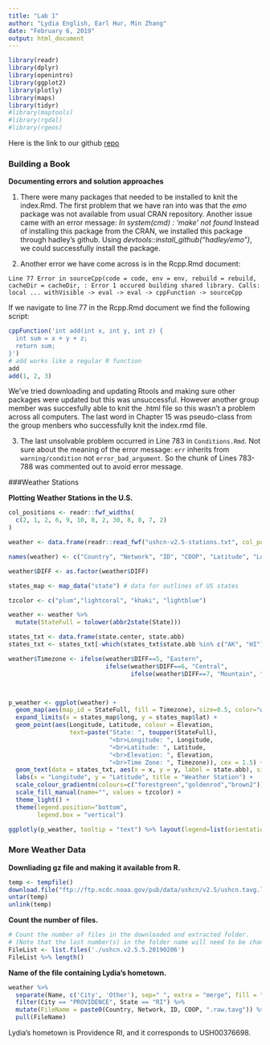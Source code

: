 ```yaml
---
title: "Lab 1"
author: "Lydia English, Earl Hur, Min Zhang"
date: "February 6, 2019"
output: html_document
---
```


```r
library(readr)
library(dplyr)
library(openintro)
library(ggplot2)
library(plotly)
library(maps)
library(tidyr)
#library(maptools)
#library(rgdal)
#library(rgeos)
```

Here is the link to our github [repo](https://github.com/lydiaPenglish/Lab-1)

### Building a Book
**Documenting errors and solution approaches**

1. There were many packages that needed to be installed to knit the index.Rmd. The first problem that we have ran into was that the *emo* package was not available from usual CRAN repository. Another issue came with an error message: *In system(cmd) : 'make' not found* 
  Instead of installing this package from the CRAN, we installed this package through hadley's github. Using *devtools::install_github("hadley/emo")*, we could successfully install the package.

2. Another error we have come across is in the Rcpp.Rmd document:

`Line 77 Error in sourceCpp(code = code, env = env, rebuild = rebuild,` 
`cacheDir = cacheDir, : Error 1 occured building shared library. Calls:` 
`local ... withVisible -> eval -> eval -> cppFunction -> sourceCpp`

If we navigate to line 77 in the Rcpp.Rmd document we find the following script:

```r
cppFunction('int add(int x, int y, int z) {
  int sum = x + y + z;
  return sum;
}')
# add works like a regular R function
add
add(1, 2, 3)
```

We've tried downloading and updating Rtools and making sure other packages were updated but this was unsuccessful. However another group member was succesfully able to knit the .html file so this wasn't a problem across all computers. The last word in Chapter 15 was pseudo-class from the group menbers who successfully knit the index.rmd file.

3. The last unsolvable problem occurred in Line 783 in `Conditions.Rmd`. Not sure about the meaning of the error message: `err` inherits from `warning/condition` not `error_bad_argument`. So the chunk of Lines 783-788 was commented out to avoid error message.  

###Weather Stations

**Plotting Weather Stations in the U.S.**

```r
col_positions <- readr::fwf_widths(
  c(2, 1, 2, 6, 9, 10, 8, 2, 30, 8, 8, 7, 2)
)

weather <- data.frame(readr::read_fwf("ushcn-v2.5-stations.txt", col_positions = col_positions))

names(weather) <- c("Country", "Network", "ID", "COOP", "Latitude", "Longitude", "Elevation", "State", "Name", "Comp1", "Comp2", "Comp3", "DIFF")

weather$DIFF <- as.factor(weather$DIFF)

states_map <- map_data("state") # data for outlines of US states

tzcolor <- c("plum","lightcoral", "khaki", "lightblue") 

weather <- weather %>% 
  mutate(StateFull = tolower(abbr2state(State)))

states_txt <- data.frame(state.center, state.abb)
states_txt <- states_txt[-which(states_txt$state.abb %in% c("AK", "HI")), ]

weather$Timezone <- ifelse(weather$DIFF==5, "Eastern",
                           ifelse(weather$DIFF==6, "Central",
                                  ifelse(weather$DIFF==7, "Mountain", "Pacific")))



p_weather <- ggplot(weather) +
  geom_map(aes(map_id = StateFull, fill = Timezone), size=0.5, color="white", map = states_map) +
  expand_limits(x = states_map$long, y = states_map$lat) +
  geom_point(aes(Longitude, Latitude, colour = Elevation, 
                 text=paste("State: ", toupper(StateFull), 
                            "<br>Longitude: ", Longitude, 
                            "<br>Latitude: ", Latitude, 
                            "<br>Elevation: ", Elevation,
                            "<br>Time Zone: ", Timezone)), cex = 1.5) +
  geom_text(data = states_txt, aes(x = x, y = y, label = state.abb), size = 3, fontface = "bold")+
  labs(x = "Longitude", y = "Latitude", title = "Weather Station") +
  scale_colour_gradientn(colours=c("forestgreen","goldenrod","brown2"))+
  scale_fill_manual(name="", values = tzcolor) +
  theme_light() +
  theme(legend.position="bottom",
        legend.box = "vertical")

ggplotly(p_weather, tooltip = "text") %>% layout(legend=list(orientation = "h", y = -0.2))
```


### More Weather Data

**Downliading gz file and making it available from R.**
```r
temp <- tempfile()
download.file("ftp://ftp.ncdc.noaa.gov/pub/data/ushcn/v2.5/ushcn.tavg.latest.raw.tar.gz",temp)
untar(temp)
unlink(temp)
```

**Count the number of files.**
```r
# Count the number of files in the downloaded and extracted folder. 
# (Note that the last number(s) in the folder name will need to be changed depending on the date the folder was downloaded/unzipped)
FileList <- list.files('./ushcn.v2.5.5.20190206')
FileList %>% length()
```

**Name of the file containing Lydia's hometown.**
```r
weather %>% 
  separate(Name, c('City', 'Other'), sep=" ", extra = "merge", fill = "right")%>% 
  filter(City == "PROVIDENCE", State == "RI") %>% 
  mutate(FileName = paste0(Country, Network, ID, COOP, ".raw.tavg")) %>% 
  pull(FileName)

```

Lydia's hometown is Providence RI, and it corresponds to USH00376698.
